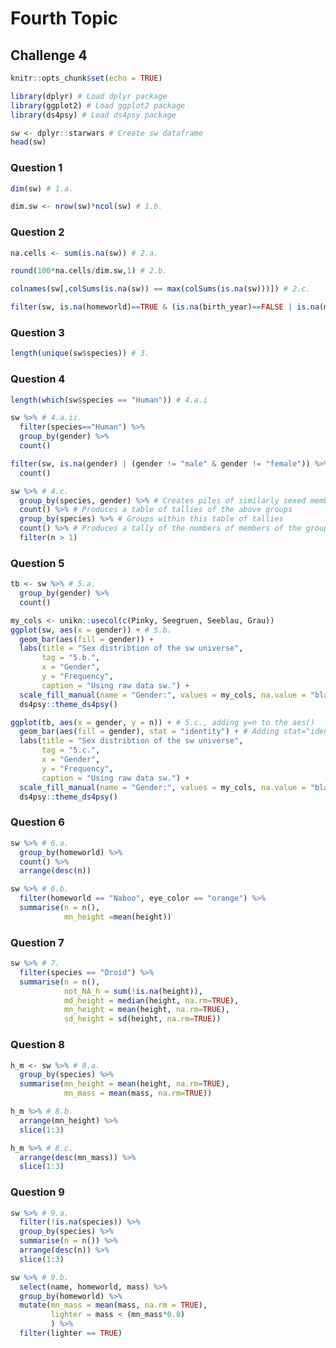 # Fourth Topic

## Challenge 4

```r
knitr::opts_chunk$set(echo = TRUE)

library(dplyr) # Load dplyr package
library(ggplot2) # Load ggplot2 package
library(ds4psy) # Load ds4psy package
```

```r
sw <- dplyr::starwars # Create sw dataframe
head(sw)
```

### Question 1

```r
dim(sw) # 1.a.

dim.sw <- nrow(sw)*ncol(sw) # 1.b.
```

### Question 2

```r
na.cells <- sum(is.na(sw)) # 2.a.

round(100*na.cells/dim.sw,1) # 2.b.

colnames(sw[,colSums(is.na(sw)) == max(colSums(is.na(sw)))]) # 2.c.

filter(sw, is.na(homeworld)==TRUE & (is.na(birth_year)==FALSE | is.na(mass)==FALSE))  # 2.d.
```

### Question 3

```r
length(unique(sw$species)) # 3.
```

### Question 4

```r
length(which(sw$species == "Human")) # 4.a.i

sw %>% # 4.a.ii.
  filter(species=="Human") %>% 
  group_by(gender) %>% 
  count()

filter(sw, is.na(gender) | (gender != "male" & gender != "female")) %>% # 4.b.
  count()

sw %>% # 4.c.
  group_by(species, gender) %>% # Creates piles of similarly sexed members of the same species
  count() %>% # Produces a table of tallies of the above groups
  group_by(species) %>% # Groups within this table of tallies
  count() %>% # Produces a tally of the numbers of members of the groups above
  filter(n > 1)
```

### Question 5

```r
tb <- sw %>% # 5.a.
  group_by(gender) %>% 
  count()

my_cols <- unikn::usecol(c(Pinky, Seegruen, Seeblau, Grau))
ggplot(sw, aes(x = gender)) + # 5.b.
  geom_bar(aes(fill = gender)) +
  labs(title = "Sex distribtion of the sw universe",
       tag = "5.b.",
       x = "Gender",
       y = "Frequency",
       caption = "Using raw data sw.") +
  scale_fill_manual(name = "Gender:", values = my_cols, na.value = "black") +
  ds4psy::theme_ds4psy()

ggplot(tb, aes(x = gender, y = n)) + # 5.c., adding y=n to the aes()
  geom_bar(aes(fill = gender), stat = "identity") + # Adding stat="identity" to the aes()
  labs(title = "Sex distribtion of the sw universe",
       tag = "5.c.",
       x = "Gender",
       y = "Frequency",
       caption = "Using raw data sw.") +
  scale_fill_manual(name = "Gender:", values = my_cols, na.value = "black") +
  ds4psy::theme_ds4psy()
```

### Question 6

```r
sw %>% # 6.a.
  group_by(homeworld) %>% 
  count() %>% 
  arrange(desc(n))

sw %>% # 6.b.
  filter(homeworld == "Naboo", eye_color == "orange") %>% 
  summarise(n = n(),
            mn_height =mean(height))
```

### Question 7

```r
sw %>% # 7.
  filter(species == "Droid") %>% 
  summarise(n = n(),
            not_NA_h = sum(!is.na(height)),
            md_height = median(height, na.rm=TRUE), 
            mn_height = mean(height, na.rm=TRUE), 
            sd_height = sd(height, na.rm=TRUE))
```

### Question 8

```r
h_m <- sw %>% # 8.a.
  group_by(species) %>% 
  summarise(mn_height = mean(height, na.rm=TRUE),
            mn_mass = mean(mass, na.rm=TRUE))

h_m %>% # 8.b.
  arrange(mn_height) %>% 
  slice(1:3) 

h_m %>% # 8.c.
  arrange(desc(mn_mass)) %>% 
  slice(1:3)
```

### Question 9

```r
sw %>% # 9.a.
  filter(!is.na(species)) %>% 
  group_by(species) %>% 
  summarise(n = n()) %>% 
  arrange(desc(n)) %>% 
  slice(1:3)

sw %>% # 9.b.
  select(name, homeworld, mass) %>% 
  group_by(homeworld) %>% 
  mutate(mn_mass = mean(mass, na.rm = TRUE),
         lighter = mass < (mn_mass*0.8)
         ) %>% 
  filter(lighter == TRUE)
```
